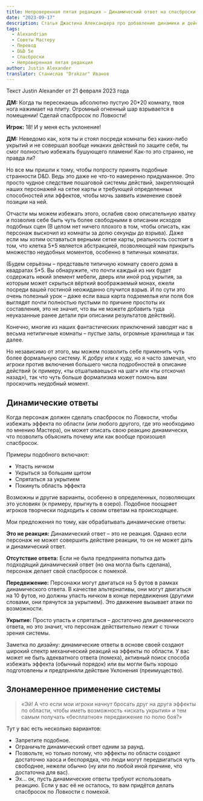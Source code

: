 ```yaml
---
title: Непроверенная пятая редакция – Динамический ответ на спасброски
date: "2023-09-17"
description: Статья Джастина Александера про добавление динамики и действий персонажа в спасброски в пятой редакции D&D #alexandrian #translate #dnd5e
tags:
  - Alexandrian
  - Советы Мастеру
  - Перевод
  - D&D 5e
  - Спасброски
  - Непроверенная пятая редакция
author: Justin Alexander
translator: Станислав "Drakzar" Иванов
---
```


Текст Justin Alexander от 21 февраля 2023 года

**ДМ:** Когда ты пересекаешь абсолютно пустую 20\*20 комнату, твоя нога нажимает на плиту. Огромный огненный шар взрывается в помещении! Сделай спасбросок по Ловкости!

**Игрок:** 18! И у меня есть уклонение!

**ДМ:** Неведомо как, хотя ты и стоял посреди комнаты без каких-либо укрытий и не совершал вообще никаких действий по защите себя, ты смог полностью избежать бушующего пламени!
Как-то это странно, не правда ли?

Но все мы пришли к тому, чтобы попросту принять подобные странности D&D. Ведь это даже не что-то намеренно придуманное. Это просто чудное следствие пошаговой системы действий, закрепляющей наших персонажей на сетке карты и требующей определенных способностей или эффектов, чтобы мочь заявить изменение своей позиции на ней.

Отчасти мы можем избежать этого, ослабив свою описательную хватку и позволив себе быть чуть более свободными в описании исходов подобных сцен (В целом нет ничего плохого в том, чтобы описать, как персонаж выскочил из комнаты за долю секунды до взрыва). Даже если мы хотим оставаться верными сетке карты, реальность состоит в том, что клетка 5\*5 является абстракцией, позволяющей нам прикрыть множество неудобных моментов, особенно в типичных комнатах.

(Будем серьёзны – представьте типичную комнату своего дома в квадратах 5\*5. Вы обнаружите, что почти каждый из них будет содержать некий элемент мебели, дверь или иной род укрытия, за которым может скрыться вёрткий воображаемый монах, ежели посреди вашей гостиной неожиданно случится взрыв. И по сути это очень полезный урок – даже если ваша карта подземелья или поля боя выглядят почти полностью пустыми по причине простоты их составления, это не значит, что вы не можете добавить туда неуказанные ранее детали при описании результатов действий).

Конечно, многие из наших фантастических приключений заводят нас в весьма нетипичные комнаты – пустые залы, огромные хранилища и так далее.

Но независимо от этого, мы можем позволить себе применить чуть более формальную систему. К добру или к худу, но я часто замечал, что игроки против включения большего числа подробностей в описание действий (к примеру, «ты отшатываешься на шаг» или «ты отскочил назад»), так что чуть больше формализма может помочь вам проскочить неудобный момент.

## Динамические ответы

Когда персонаж должен сделать спасбросок по Ловкости, чтобы избежать эффекта по области (или любого другого, где это необходимо по мнению Мастера), он может описать свою реакцию динамически, что позволить объяснить почему или как вообще произошел спасбросок.

Примеры подобного включают:

- Упасть ничком
- Укрыться за большим щитом
- Спрятаться за укрытием
- Покинуть область эффекта

Возможны и другие варианты, особенно в определенных, позволяющих это условиях (к примеру, прыгнуть в озеро). Подобное поощряет игроков творчески подходить к своим ответам на происходящее.

Мои предложения по тому, как обрабатывать динамические ответы:

**Это не реакция:** Динамический ответ – это не реакция. Однако если персонаж не может совершить действие реакции, то он не может дать и динамический ответ.

**Отсутствие ответа:** Если не была предпринята попытка дать подходящий динамический ответ (но она могла быть сделана), персонаж делает свой спасбросок с помехой.

**Передвижение:** Персонажи могут двигаться на 5 футов в рамках динамического ответа. В качестве альтернативы, они могут двигаться на 10 футов, но должны упасть ничком в конце передвижения (другими словами, они прячутся за укрытием). Это движение вызывает атаки по возможности.

**Укрытие:** Просто упасть и спрятаться – достаточно для динамического ответа, но это значит, что персонаж действительно лежит с точки зрения системы.

<Aside>
	Заметка по дизайну: динамические ответы в основе своей создают широкий спектр механический реакций на эффекты по
	области. У вас может не быть адекватного ответа (помеха), активный поиск способа избежать эффекта (обычный порядок)
	или вы могли быть хорошо подготовлены и предприняли действие Уклонения (преимущество).
</Aside>

## Злонамеренное применение системы

> «Эй! А что если мои игроки начнут бросать друг на друга эффекты по области, чтобы иметь возможность «искать укрытия» и тем самым получать «бесплатное» передвижение по полю боя?»

Тут у вас есть несколько вариантов:

- Запретите подобное.
- Ограничьте динамический ответ одним за раунд.
- Позвольте, но только потому, что эффекты по области создают достаточно хаоса и беспорядка, что люди могут передвигаться чуть свободнее, нежели обычно (ну или по любой иной причине, что достаточна для вас).
- Эх… ок, пусть динамические ответы требуют использовать реакцию. Если у вас её не осталось, то вам придётся делать спасбросок по Ловкости с помехой.
